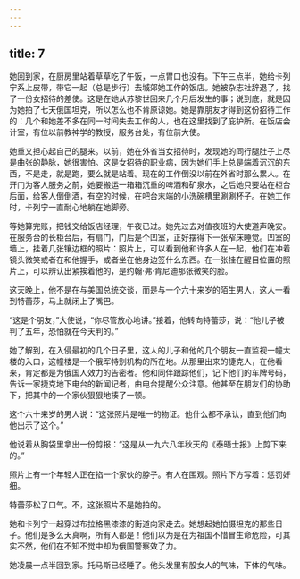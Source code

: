 ```yaml
---
---
---
```

title: 7
---




她回到家，在厨房里站着草草吃了午饭，一点胃口也没有。下午三点半，她给卡列宁系上皮带，带它一起（总是步行）去城郊她工作的饭店。她被杂志社辞退了，找了一份女招待的差使。这是在她从苏黎世回来几个月后发生的事；说到底，就是因为她拍了七天俄国坦克，所以怎么也不肯原谅她。她是靠朋友才得到这份招待工作的：几个和她差不多在同一时间失去工作的人，也在这里找到了庇护所。在饭店会计室，有位以前教神学的教授，服务台处，有位前大使。

她重又担心起自己的腿来。以前，她在外省当女招待时，发现她的同行腿肚子上尽是曲张的静脉，她很害怕。这是女招待的职业病，因为她们手上总是端着沉沉的东西，不是走，就是跑，要么就是站着。现在的工作倒没以前在外省时那么累人。在开门为客人服务之前，她要搬运一箱箱沉重的啤酒和矿泉水，之后她只要站在柜台后面，给客人倒倒酒，有空的时候，在吧台末端的小洗碗槽里涮涮杯子。在她工作时，卡列宁一直耐心地躺在她脚旁。

等她算完账，把钱交给饭店经理，午夜已过。她先过去对值夜班的大使道声晚安。在服务台的长柜台后，有扇门，门后是个凹室，正好摆得下一张窄床睡觉。凹室的墙上，挂着几张镶边框的照片：照片上，可以看到他和许多人在一起，他们在冲着镜头微笑或者在和他握手，或者坐在他身边签什么东西。在一张挂在醒目位置的照片上，可以辨认出紧挨着他的，是约翰·弗·肯尼迪那张微笑的脸。

这天晚上，他不是在与美国总统交谈，而是与一个六十来岁的陌生男人，这人一看到特蕾莎，马上就闭上了嘴巴。

“这是个朋友，”大使说，“你尽管放心地讲。”接着，他转向特蕾莎，说：“他儿子被判了五年，恐怕就在今天判的。”

她了解到，在入侵最初的几个日子里，这人的儿子和他的几个朋友一直监视一幢大楼的入口，这幢楼是一个俄军特别机构的所在地。从那里出来的捷克人，在他看来，肯定都是为俄国人效力的告密者。他和同伴跟踪他们，记下他们的车牌号码，告诉一家捷克地下电台的新闻记者，由电台提醒公众注意。他甚至在朋友们的协助下，把其中的一个家伙狠狠地揍了一顿。

这个六十来岁的男人说：“这张照片是唯一的物证。他什么都不承认，直到他们向他出示了这个。”

他说着从胸袋里拿出一份剪报：“这是从一九六八年秋天的《泰晤士报》上剪下来的。”

照片上有一个年轻人正在掐一个家伙的脖子。有人在围观。照片下方写着：惩罚奸细。

特蕾莎松了口气。不，这张照片不是她拍的。

她和卡列宁一起穿过布拉格黑漆漆的街道向家走去。她想起她拍摄坦克的那些日子。他们是多么天真啊，所有人都是！他们以为是在为祖国不惜冒生命危险，可其实不然，他们在不知不觉中却为俄国警察效了力。

她凌晨一点半回到家。托马斯已经睡了。他头发里有股女人的气味，下体的气味。